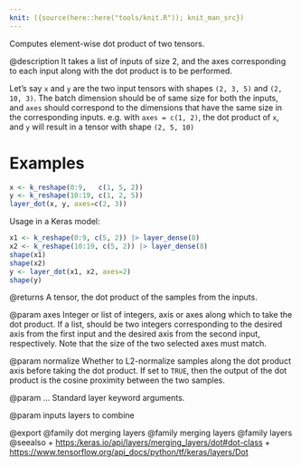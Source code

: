 ```yaml
---
knit: ({source(here::here("tools/knit.R")); knit_man_src})
---
```

Computes element-wise dot product of two tensors.

@description
It takes a list of inputs of size 2, and the axes
corresponding to each input along with the dot product
is to be performed.

Let's say `x` and `y` are the two input tensors with shapes
`(2, 3, 5)` and `(2, 10, 3)`. The batch dimension should be
of same size for both the inputs, and `axes` should correspond
to the dimensions that have the same size in the corresponding
inputs. e.g. with `axes = c(1, 2)`, the dot product of `x`, and `y`
will result in a tensor with shape `(2, 5, 10)`

# Examples
```r
x <- k_reshape(0:9,   c(1, 5, 2))
y <- k_reshape(10:19, c(1, 2, 5))
layer_dot(x, y, axes=c(2, 3))
```

Usage in a Keras model:

```r
x1 <- k_reshape(0:9, c(5, 2)) |> layer_dense(8)
x2 <- k_reshape(10:19, c(5, 2)) |> layer_dense(8)
shape(x1)
shape(x2)
y <- layer_dot(x1, x2, axes=2)
shape(y)
```

@returns
    A tensor, the dot product of the samples from the inputs.

@param axes
Integer or list of integers, axis or axes along which to
take the dot product. If a list, should be two integers
corresponding to the desired axis from the first input and the
desired axis from the second input, respectively. Note that the
size of the two selected axes must match.

@param normalize
Whether to L2-normalize samples along the dot product axis
before taking the dot product. If set to `TRUE`, then
the output of the dot product is the cosine proximity
between the two samples.

@param ...
Standard layer keyword arguments.

@param inputs
layers to combine

@export
@family dot merging layers
@family merging layers
@family layers
@seealso
+ <https:/keras.io/api/layers/merging_layers/dot#dot-class>
+ <https://www.tensorflow.org/api_docs/python/tf/keras/layers/Dot>
